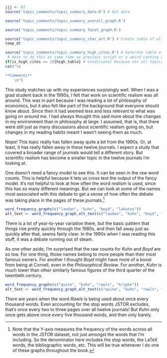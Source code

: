 ```r
jjj <- 67
source('topic_comments/topic_summary_data.R') # Get data
```

```r
source('topic_comments/topic_summary_overall_graph.R')
```

```r
source('topic_comments/topic_summary_facet_graph.R')
```

```r
source('topic_comments/topic_summary_char_art.R') # Create table of all articles in topic
temp_dt
```

```r
source('topic_comments/topic_summary_high_cites.R') # Generate table of highly cited articles. 
 # Have to do this at same time as previous script or a weird caching error occurs.
if(is_high_cites == 1){high_table} # Conditional because not all topics have high cites
cat("\n

**Comments**
	\n")
```

This study matches up with my experiences surpisingly well. When I was a grad student back in the 1990s, I felt that work on scientific realism was all around. This was in part because I was reading a lot of philosophy of economics, but it also felt like part of the background that everyone should know about. Since then it had seemed less and less relevant to what was going on around me. I had always thought this said more about the changes in my environment than in philosophy at large. I assumed, that is, that there were still just as many discussions about scientific realism going on, but changes in my reading habits meant I wasn't seeing them as much.

Nope! This topic really has fallen away quite a bit from the 1990s. Or, at least, it has really fallen away in these twelve journals. I expect a study that covered a broader range of journals would tell a different story. But scientific realism has become a smaller topic in the twelve journals I'm looking at.

One doesn't need a fancy model to see this. It can be seen in the raw word counts. This is helpful because it lets us cross test the output of the fancy model. It's not helpful to look at how often the word _realism_ is used, since this has so many different meanings. But we can look at some of the names most associated with this debate to get a sense of how often the debate was taking place in the pages of these journals.^[Note that the Y-axis measures the frequency of the words across all words in the JSTOR dataset, not just amongst the words that I'm including. So the denominator here includes the stop words, the LaTeX words, the bibliographic words, etc. This will be true whenever I do one of these graphs throughout the book.]

```r
word_frequency_graphs(c("laudan", "kuhn", "boyd", "lakatos"))
alt_text <- word_frequency_graph_alt_text(c("laudan", "kuhn", "boyd", "lakatos"))
```

There is a lot of year-to-year variation there, but the basic pattern that things rise pretty quickly through the 1980s, and then fall away just as quickly after that, seems fairly clear. In the 1990s when I was reading this stuff, it was a debate running out of steam. 

As one other aside, I'm surprised that the raw counts for _Kuhn_ and _Boyd_ are so low. For one thing, those names belong to more people than their most famous owners. For another I thought _Boyd_ might have more of a boost from being at Cornell, even in the _Philosophical Review_. For another, _Kuhn_ is much lower than other similarly famous figures of the third quarter of the twentieth century.

```r
word_frequency_graphs(c("quine", "kuhn", "rawls", "kripke"))
alt_text <- word_frequency_graph_alt_text(c("quine", "kuhn", "rawls", "kripke"))

```

There are years when the word _Rawls_ is being used about once every thousand words. Even accounting for the stop words JSTOR excludes, that's once every two to three pages over all twelve journals! But _Kuhn_ only once gets above once every five thousand words, and then only barely.